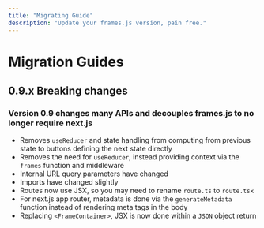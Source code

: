 ```yaml
---
title: "Migrating Guide"
description: "Update your frames.js version, pain free."
---
```


# Migration Guides

## 0.9.x Breaking changes

### Version 0.9 changes many APIs and decouples frames.js to no longer require next.js

- Removes `useReducer` and state handling from computing from previous state to buttons defining the next state directly
- Removes the need for `useReducer`, instead providing context via the `frames` function and middleware
- Internal URL query parameters have changed
- Imports have changed slightly
- Routes now use JSX, so you may need to rename `route.ts` to `route.tsx`
- For next.js app router, metadata is done via the `generateMetadata` function instead of rendering meta tags in the body
- Replacing `<FrameContainer>`, JSX is now done within a `JSON` object return